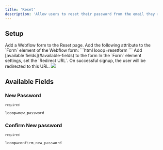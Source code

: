 ```yaml
---
title: 'Reset'
description: 'Allow users to reset their password from the email they receive.'
---
```


## Setup
<Steps>
<Step title="Reset Form">
Add a Webflow form to the Reset page.
</Step>
<Step title="Reset Form - Attribute">
 Add the following attribute to the `Form` element of the Webflow form:
    ```html
    looop=resetform
    ```
</Step>
<Step title="Reset Form - Fields">
Add [available fields](#available-fields) to the form
</Step>
<Step title="Success Redirect">
In the `Form` element settings, set the `Redirect URL`. On successful signup, the user will be redirected to this URL.
<Frame>
<img src="/images/form-redirect.png" />
</Frame>
</Step>
</Steps>

## Available Fields 

### New Password
<sup>`required`</sup>
```html
looop=new_password
```

### Confirm New password
<sup>`required`</sup>
```html
looop=confirm_new_password
```

